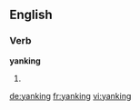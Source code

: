 ==English==

===Verb===
'''yanking'''

# {{present participle of|yank}}

[[de:yanking]]
[[fr:yanking]]
[[vi:yanking]]